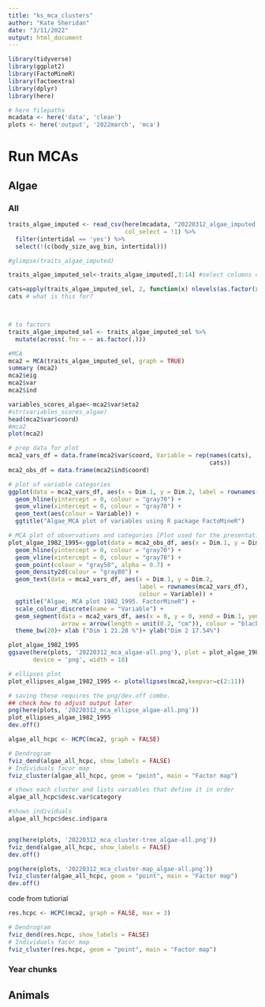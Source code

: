 ```yaml
---
title: "ks_mca_clusters"
author: "Kate Sheridan"
date: "3/11/2022"
output: html_document
---
```


```r
library(tidyverse)
library(ggplot2)
library(FactoMineR)
library(factoextra)
library(dplyr)
library(here)

# here filepaths
mcadata <- here('data', 'clean')
plots <- here('output', '2022march', 'mca')
```

# Run MCAs
## Algae
### All
```r
traits_algae_imputed <- read_csv(here(mcadata, "20220312_algae_imputed.csv"),
                                 col_select = !1) %>%
  filter(intertidal == 'yes') %>%
  select(!(c(body_size_avg_bin, intertidal)))

#glimpse(traits_algae_imputed)
```

```r
traits_algae_imputed_sel<-traits_algae_imputed[,3:14] #select columns of interest

cats=apply(traits_algae_imputed_sel, 2, function(x) nlevels(as.factor(x)))
cats # what is this for?



# to factors
traits_algae_imputed_sel <- traits_algae_imputed_sel %>%
  mutate(across(.fns = ~ as.factor(.)))

#MCA
mca2 = MCA(traits_algae_imputed_sel, graph = TRUE)
summary (mca2)
mca2$eig
mca2$var
mca2$ind

variables_scores_algae<-mca2$var$eta2 
#str(variables_scores_algae) 
head(mca2$var$coord)
#mca2
plot(mca2)
```

```r
# prep data for plot
mca2_vars_df = data.frame(mca2$var$coord, Variable = rep(names(cats), 
                                                         cats))
mca2_obs_df = data.frame(mca2$ind$coord)

# plot of variable categories
ggplot(data = mca2_vars_df, aes(x = Dim.1, y = Dim.2, label = rownames(mca2_vars_df))) + 
  geom_hline(yintercept = 0, colour = "gray70") + 
  geom_vline(xintercept = 0, colour = "gray70") + 
  geom_text(aes(colour = Variable)) + 
  ggtitle("Algae_MCA plot of variables using R package FactoMineR")

# MCA plot of observations and categories [Plot used for the presentation!]
plot_algae_1982_1995<-ggplot(data = mca2_obs_df, aes(x = Dim.1, y = Dim.2)) + 
  geom_hline(yintercept = 0, colour = "gray70") + 
  geom_vline(xintercept = 0, colour = "gray70") + 
  geom_point(colour = "gray50", alpha = 0.7) + 
  geom_density2d(colour = "gray80") + 
  geom_text(data = mca2_vars_df, aes(x = Dim.1, y = Dim.2, 
                                     label = rownames(mca2_vars_df), 
                                     colour = Variable)) + 
  ggtitle("Algae, MCA plot 1982_1995. FactorMineR") + 
  scale_colour_discrete(name = "Variable") +
  geom_segment(data = mca2_vars_df, aes(x = 0, y = 0, xend = Dim.1, yend = Dim.2), 
               arrow = arrow(length = unit(0.2, "cm")), colour = "black") +
  theme_bw(20)+ xlab ("Dim 1 21.28 %")+ ylab("Dim 2 17.54%")

plot_algae_1982_1995
ggsave(here(plots, '20220312_mca_algae-all.png'), plot = plot_algae_1982_1995,
       device = 'png', width = 10)

# ellipses plot
plot_ellipses_algae_1982_1995 <- plotellipses(mca2,keepvar=c(2:11))

# saving these requires the png/dev.off combo. 
## check how to adjust output later
png(here(plots, '20220312_mca_ellipse_algae-all.png'))
plot_ellipses_algae_1982_1995
dev.off()
```

```r
algae_all_hcpc <- HCPC(mca2, graph = FALSE)

# Dendrogram
fviz_dend(algae_all_hcpc, show_labels = FALSE)
# Individuals facor map
fviz_cluster(algae_all_hcpc, geom = "point", main = "Factor map")

# shows each cluster and lists variables that define it in order
algae_all_hcpc$desc.var$category

#shows individuals
algae_all_hcpc$desc.ind$para


png(here(plots, '20220312_mca_cluster-tree_algae-all.png'))
fviz_dend(algae_all_hcpc, show_labels = FALSE)
dev.off()

png(here(plots, '20220312_mca_cluster-map_algae-all.png'))
fviz_cluster(algae_all_hcpc, geom = "point", main = "Factor map")
dev.off()

```


code from tutiorial
```r
res.hcpc <- HCPC(mca2, graph = FALSE, max = 3)

# Dendrogram
fviz_dend(res.hcpc, show_labels = FALSE)
# Individuals facor map
fviz_cluster(res.hcpc, geom = "point", main = "Factor map")
```



### Year chunks

## Animals